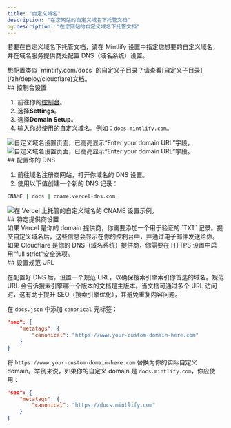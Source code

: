 ```yaml
---
title: "自定义域名"
description: "在您网站的自定义域名下托管文档"
og:description: "在您网站的自定义域名下托管文档"
---
```


若要在自定义域名下托管文档，请在 Mintlify 设置中指定您想要的自定义域名，并在域名服务提供商处配置 DNS（域名系统）设置。

<Info>
  想配置类似 `mintlify.com/docs` 的自定义子目录？请查看[自定义子目录](/zh/deploy/cloudflare)文档。
</Info>

<div id="dashboard-settings">
  ## 控制台设置
</div>

1. 前往你的[控制台](https://dashboard.mintlify.com)。
2. 选择**Settings**。
3. 选择**Domain Setup**。
4. 输入你想使用的自定义域名。例如：`docs.mintlify.com`。

<Frame>
  <img alt="自定义域名设置页面，已高亮显示“Enter your domain URL”字段。" className="block dark:hidden" src="/images/add-custom-domain-light.png" />

  <img alt="自定义域名设置页面，已高亮显示“Enter your domain URL”字段。" className="hidden dark:block" src="/images/add-custom-domain-dark.png" />
</Frame>

<div id="configure-your-dns">
  ## 配置你的 DNS
</div>

1. 前往域名注册商网站，打开你域名的 DNS 设置。
2. 使用以下值创建一个新的 DNS 记录：

```bash
CNAME | docs | cname.vercel-dns.com.
```

<Frame>
  <img alt="在 Vercel 上托管的自定义域名的 CNAME 设置示例。" src="https://mintlify-assets.b-cdn.net/mintlify-dns.png" />
</Frame>

<div id="provider-specific-settings">
  ## 特定提供商设置
</div>

<AccordionGroup>
  <Accordion title="Vercel verification">
    如果 Vercel 是你的 domain 提供商，你需要添加一个用于验证的 `TXT` 记录。提交自定义域名后，这些信息会显示在你的控制台中，并通过电子邮件发送给你。
  </Accordion>

  <Accordion title="Cloudflare security settings">
    如果 Cloudflare 是你的 DNS（域名系统）提供商，你需要在 HTTPS 设置中启用“full strict”安全选项。
  </Accordion>
</AccordionGroup>

<div id="set-a-canonical-url">
  ## 设置规范 URL
</div>

在配置好 DNS 后，设置一个规范 URL，以确保搜索引擎索引你首选的域名。规范 URL 会告诉搜索引擎哪一个版本的文档是主版本。当文档可通过多个 URL 访问时，这有助于提升 SEO（搜索引擎优化），并避免重复内容问题。

在 `docs.json` 中添加 `canonical` 元标签：

```json
"seo": {
    "metatags": {
        "canonical": "https://www.your-custom-domain-here.com"
    }
}
```

将 `https://www.your-custom-domain-here.com` 替换为你的实际自定义 domain。举例来说，如果你的自定义 domain 是 `docs.mintlify.com`，你应使用：

```json
"seo": {
    "metatags": {
        "canonical": "https://docs.mintlify.com"
    }
}
```

